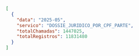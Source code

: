 ```json
[
  {
    "data": "2025-05",
    "servico": "DOSSIE_JURIDICO_POR_CPF_PARTE",
    "totalChamadas": 1447025,
    "totalRegistros": 11831480
  }
]
